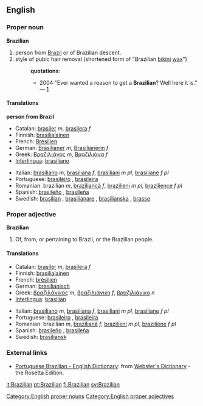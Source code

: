 ==English==
===Proper noun===
[[Category:English proper nouns]]
'''Brazilian'''
#person from [[Brazil]] or of Brazilian descent.
#style of pubic hair removal (shortened form of "Brazilian [[bikini]] [[wax]]")
#:'''quotations''':
#:*2004:"Ever wanted a reason to get a '''Brazilian'''? Well here it is." — [http://www.tinbilly.com./whatson.html]
====Translations====
'''person from Brazil'''
{{top}}
*Catalan: [[brasiler]] ''m'', [[brasilera]] ''f''
*Finnish: [[brasilialainen]]
*French: [[Brésilien]]
*German: [[Brasilianer]] ''m'', [[Brasilianerin]] ''f''
*Greek: [[Βραζιλιάνος]] ''m'', [[Βραζιλιάνα]] ''f''
*[[Interlingua]]: [[brasiliano]]
{{mid}}
*Italian: [[brasiliano]] ''m'', [[brasiliana]] ''f'', [[brasiliani]] ''m pl'', [[brasiliane]] ''f pl''
*Portuguese: [[brasileiro]] {{m}}, [[brasileira]] {{f}}
*Romanian: brazilian ''m'', [[braziliancă]] ''f'', [[brazilieni]] ''m pl'', [[brazilience]] ''f pl''
*Spanish: [[brasileño]] {{m}}, [[brasileña]] {{f}}
*Swedish: [[brasilian]] {{c}}, [[brasilianare]] {{c}}, [[brasilianska]] {{c}}, [[brasse]] {{c}}
{{bottom}}

===Proper adjective===
[[Category:English proper adjectives]]
'''Brazilian'''
#Of, from, or pertaining to Brazil, or the Brazilian people.
====Translations====
{{top}}
*Catalan: [[brasiler]] ''m'', [[brasilera]] ''f''
*Finnish: [[brasilialainen]]
*French: [[brésilien]]
*German: [[brasilianisch]]
*Greek: [[βραζιλάνικος]] ''m'', [[βραζιλιάνικη]] ''f'', [[βραζιλιάνικο]] ''n''
*[[Interlingua]]: [[brasilian]]
{{mid}}
*Italian: [[brasiliano]] ''m'', [[brasiliana]] ''f'', [[brasiliani]] ''m pl'', [[brasiliane]] ''f pl''
*Portuguese: [[brasileiro]] {{m}}, [[brasileira]] {{f}}
*Romanian: brazilian ''m'', [[braziliană]] ''f'', [[brazilieni]] ''m pl'', [[braziliene]] ''f pl''
*Spanish: [[brasileño]] {{m}}, [[brasileña]] {{f}}
*Swedish: [[brasiliansk]]
{{bottom}}

=== External links ===
*[http://www.websters-online-dictionary.org/definition/Portuguese+Brazilian-english/ Portuguese Brazilian - English Dictionary]: from [http://www.websters-online-dictionary.org/ Webster's Dictionary] - the Rosetta Edition.

[[it:Brazilian]]
[[pt:Brazilian]]
[[fi:Brazilian]]
[[sv:Brazilian]]